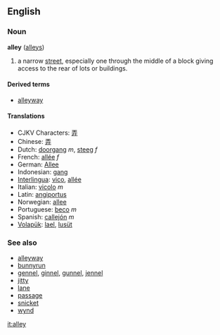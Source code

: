 ==English==
===Noun===
'''alley''' ([[alleys]])

#a narrow [[street]], especially one through the middle of a block giving access to the rear of lots or buildings.

====Derived terms====
*[[alleyway]]

==== Translations ====
*CJKV Characters: [[弄]]
*Chinese: [[弄]]
*Dutch: [[doorgang]] ''m'', [[steeg]] ''f''
*French: [[allée]] ''f''
*German: [[Allee]]
*Indonesian: [[gang]]
*[[Interlingua]]: [[vico]], [[allée]]
*Italian: [[vicolo]] ''m''
*Latin: [[angiportus]]
*Norwegian: [[allee]]
*Portuguese: [[beco]] ''m''
*Spanish: [[callejón]] ''m''
*[[Volapük]]: [[lael]], [[lusüt]]

===See also===
*[[alleyway]]
*[[bunnyrun]]
*[[gennel]], [[ginnel]], [[gunnel]], [[jennel]]
*[[jitty]]
*[[lane]]
*[[passage]]
*[[snicket]]
*[[wynd]]

[[it:alley]]